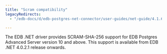 ```yaml
---
title: "Scram compatibility"
legacyRedirects:
  - "/edb-docs/d/edb-postgres-net-connector/user-guides/net-guide/4.1.6.1/security_and_encryption.html"

---
```


<div id="scram_compatibility" class="registered_link"></div>

The EDB .NET driver provides SCRAM-SHA-256 support for EDB Postgres Advanced Server version 10 and above. This support is available from EDB .NET 4.0.2.1 release onwards.
